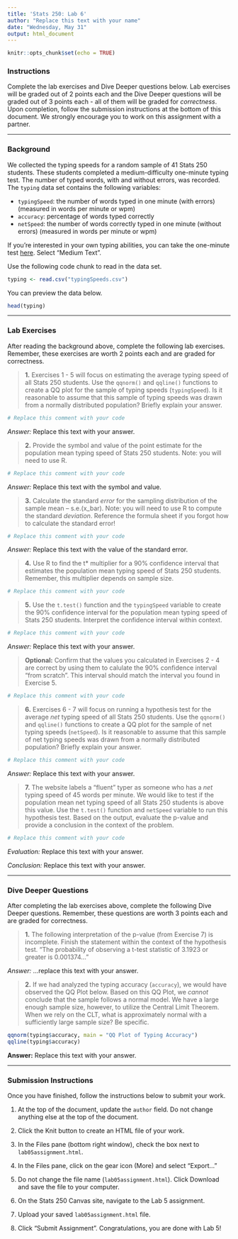 ```yaml
---
title: 'Stats 250: Lab 6'
author: "Replace this text with your name"
date: "Wednesday, May 31"
output: html_document
---
```


```r
knitr::opts_chunk$set(echo = TRUE)
```


### Instructions

Complete the lab exercises and Dive Deeper questions below. Lab exercises will be graded out of 2 points each and the Dive Deeper questions will be graded out of 3 points each - all of them will be graded for *correctness*. Upon completion, follow the submission instructions at the bottom of this document. We strongly encourage you to work on this assignment with a partner. 

***

### Background

We collected the typing speeds for a random sample of 41 Stats 250 students. These students completed a medium-difficulty one-minute typing test. The number of typed words, with and without errors, was recorded. The `typing` data set contains the following variables:

- `typingSpeed`: the number of words typed in one minute (with errors) (measured in words per minute or wpm)
- `accuracy`: percentage of words typed correctly
- `netSpeed`: the number of words correctly typed in one minute (without errors) (measured in words per minute or wpm)

If you're interested in your own typing abilities, you can take the one-minute test [here](https://www.typingtest.com/). Select "Medium Text".  


Use the following code chunk to read in the data set. 

```r
typing <- read.csv("typingSpeeds.csv")
```

You can preview the data below.

```r
head(typing)
```


***


### Lab Exercises

After reading the background above, complete the following lab exercises. Remember, these exercises are worth 2 points each and are graded for correctness.

> **1.** Exercises 1 - 5 will focus on estimating the average typing speed of all Stats 250 students. Use the `qqnorm()` and `qqline()` functions to create a QQ plot for the sample of typing speeds (`typingSpeed`). Is it reasonable to assume that this sample of typing speeds was drawn from a normally distributed population? Briefly explain your answer.

```r
# Replace this comment with your code

```

*Answer:* Replace this text with your answer.



> **2.** Provide the symbol and value of the point estimate for the population mean typing speed of Stats 250 students. Note: you will need to use R.

```r
# Replace this comment with your code

```

*Answer:* Replace this text with the symbol and value. 



> **3.** Calculate the standard *error* for the sampling distribution of the sample mean -- s.e.(x_bar). Note: you will need to use R to compute the standard *deviation*. Reference the formula sheet if you forgot how to calculate the standard error!

```r
# Replace this comment with your code

```

*Answer:* Replace this text with the value of the standard error. 



> **4.** Use R to find the t* multiplier for a 90% confidence interval that estimates the population mean typing speed of Stats 250 students. Remember, this multiplier depends on sample size. 

```r
# Replace this comment with your code

```



> **5.**  Use the `t.test()` function and the `typingSpeed` variable to create the 90% confidence interval for the population mean typing speed of Stats 250 students. Interpret the confidence interval within context.

```r
# Replace this comment with your code

```

*Answer:* Replace this text with your answer.



> **Optional:** Confirm that the values you calculated in Exercises 2 - 4 are correct by using them to calulate the 90% confidence interval "from scratch". This interval should match the interval you found in Exercise 5. 

```r
# Replace this comment with your code

```



> **6.** Exercises 6 - 7 will focus on running a hypothesis test for the average *net* typing speed of all Stats 250 students. Use the `qqnorm()` and `qqline()` functions to create a QQ plot for the sample of net typing speeds (`netSpeed`). Is it reasonable to assume that this sample of net typing speeds was drawn from a normally distributed population? Briefly explain your answer.

```r
# Replace this comment with your code

```

*Answer:* Replace this text with your answer. 



> **7.** The website labels a "fluent" typer as someone who has a *net* typing speed of 45 words per minute. We would like to test if the population mean net typing speed of all Stats 250 students is above this value. Use the `t.test()` function and `netSpeed` variable to run this hypothesis test. Based on the output, evaluate the p-value and provide a conclusion in the context of the problem. 

```r
# Replace this comment with your code

```

*Evaluation:* Replace this text with your answer.

*Conclusion:* Replace this text with your answer.



***



### Dive Deeper Questions

After completing the lab exercises above, complete the following Dive Deeper questions. Remember, these questions are worth 3 points each and are graded for correctness.

> **1.** The following interpretation of the p-value (from Exercise 7) is incomplete. Finish the statement within the context of the hypothesis test. "The probability of observing a t-test statistic of 3.1923 or greater is 0.001374..."  

*Answer:* ...replace this text with your answer.



> **2.** If we had analyzed the typing accuracy (`accuracy`), we would have observed the QQ Plot below. Based on this QQ Plot, we *cannot* conclude that the sample follows a normal model. We have a large enough sample size, however, to utilize the Central Limit Theorem. When we rely on the CLT, what is approximately normal with a sufficiently large sample size? Be specific. 

```r
qqnorm(typing$accuracy, main = "QQ Plot of Typing Accuracy")
qqline(typing$accuracy)
```

**Answer:** Replace this text with your answer.



***



### Submission Instructions

Once you have finished, follow the instructions below to submit your work.

1. At the top of the document, update the `author` field. Do not change anything else at the top of the document.

2. Click the Knit button to create an HTML file of your work.

3. In the Files pane (bottom right window), check the box next to `lab05assignment.html`. 

4. In the Files pane, click on the gear icon (More) and select "Export..."  

5. Do not change the file name (`lab05assignment.html`). Click Download and save the file to your computer. 

6. On the Stats 250 Canvas site, navigate to the Lab 5 assignment. 

7. Upload your saved `lab05assignment.html` file. 

8. Click "Submit Assignment". Congratulations, you are done with Lab 5!


